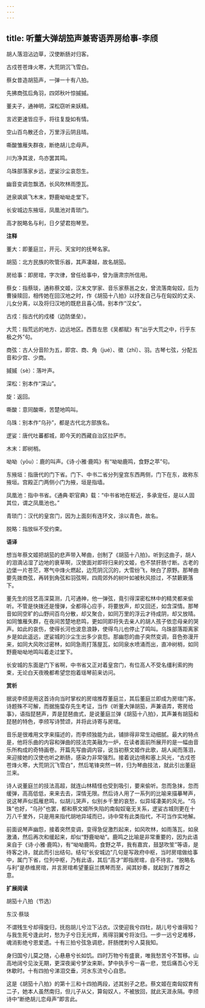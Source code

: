 ```yaml
---
---
---
```

title: 听董大弹胡笳声兼寄语弄房给事-李颀
---

胡人落泪沾边草，汉使断肠对归客。

古戍苍苍烽火寒，大荒阴沉飞雪白。

蔡女昔造胡笳声，一弹一十有八拍。

先拂商弦后角羽，四郊秋叶惊摵摵。

董夫子，通神明，深松窃听来妖精。

言迟更速皆应手，将往复旋如有情。

空山百鸟散还合，万里浮云阴且晴。

嘶酸雏雁失群夜，断绝胡儿恋母声。

川为净其波，鸟亦罢其鸣。

乌珠部落家乡远，逻娑沙尘哀怨生。

幽音变调忽飘洒，长风吹林雨堕瓦。

迸泉飒飒飞木末，野鹿呦呦走堂下。

长安城边东掖垣，凤凰池对青琐门。

高才脱略名与利，日夕望君抱琴至。

**注释**

董大：即董庭兰，开元、天宝时的抚琴名家。

胡笳：北方民族的吹管乐器，其声凄越，故名胡笳。

房给事：即房琯，字次律，曾任给事中，曾为唐肃宗所信用。

蔡女：指蔡琰，通称蔡文姬，汉末文学家、音乐家蔡邕之女，曾流落南匈奴，后为曹操赎回，相传她在回汉地之时，作《胡笳十八拍》以抒发自己与在匈奴的丈夫、儿女分离，以及将归汉地的既悲且喜心情。别本作“汉女”。

古戍：指古代的戍楼（边防堡垒）。

大荒：指荒远的地方、边远地区。西晋左思《吴都赋》有“出乎大荒之中，行乎东极之外”句。

商弦：古人分音阶为五，即宫、商、角（jué）、徵（zhǐ）、羽。古琴七弦，分配五音和少宫、少商。

摵摵（sè）：落叶声。

深松：别本作“深山”。

旋：返回。

嘶酸：意同酸嘶，苦楚地鸣叫。

乌珠：别本作“乌孙”，都是古代北方部族名。

逻娑：唐代吐蕃都城，即今天的西藏自治区拉萨市。

木末：即树梢。

呦呦（yōu）：鹿的叫声。《诗·小雅·鹿鸣》有“呦呦鹿鸣，食野之苹”句。

东掖垣：指唐代的门下省。门下、中书二省分列皇宫东西两侧，门下在东，故称东掖垣。宫殿正门两侧小门为掖，垣是指墙。

凤凰池：指中书省。《通典·职官典》载：“中书省地在枢近，多承宠任，是以人固其位，谓之凤凰池也。”

青琐门：汉代的皇宫门，因为上面刻有连环文，涂以青色，故名。

脱略：指放纵不受约束。

**语译**

想当年蔡文姬把胡笳的悲声带入琴曲，创制了《胡笳十八拍》。听到这曲子，胡人的泪滴沾湿了边地的衰草啊，汉使面对即将归来的文姬，也不禁肝肠寸断。古老的边堡一片苍茫，寒气中烽火燃起，边荒阴沉沉的，大雪纷飞，映白了原野。那琴曲要先拨商弦，再转到角弦和羽弦啊，四周郊外的树叶如被秋风掠过，不禁簌簌落下。

董先生的技艺高深莫测，几可通神，他一弹弦，竟引得深密松林中的精灵都来偷听。不管是快拨还是慢弹，全都得心应手，将要放声，却又回还，如含深情。那琴音如同空旷的山野间百鸟分散，却又聚合，如同万里的浮云才待成阴，却又放晴。如同雏雁失群，在夜间苦楚地悲鸣，更如同即将失去亲人的胡人孩子依恋母亲的哭声。如此的哀伤，使得长河也波息浪静，使得鸟儿也停止了鸣叫。乌珠部落距离家乡是如此遥远，逻娑城的沙尘生出多少哀怨。那幽怨的曲子突然变调，音色弥漫开来，如同大风吹过密林，如同急雨打落屋瓦，如同泉水喷涌而出，直冲树梢，如同野鹿呦呦地鸣叫着走过堂下。

长安城的东面是门下省啊，中书省又正对着皇宫门，有位高人不受名缰利索的拘束，无论白天夜晚都希望您抱着瑶琴前来访问。

**赏析**

据说李颀是用这首诗向当时掌权的房琯推荐董庭兰，其后董庭兰即成为房琯门客。诗题殊不可解，而据施蛰存先生考证，当作《听董大弹胡笳，声兼语弄，寄房给事》，语指琵琶声，弄是琵琶曲式，是说董庭兰弹《胡笳十八拍》，其声兼有胡笳和琵琶的特色，李颀写诗赞颂，并将此诗寄与房琯。

音乐是很难用文字来描述的，而李颀独能为此，铺排得非常生动细腻。最大的特点是，他将乐曲的内容和弹曲的技法完美融为一炉，在读者面前所展开的是一幅由音乐所构成的奇特画卷。开篇先写曲调内容，说当初蔡文姬作此歌，胡人闻而落泪，来迎接她的汉使也听之断肠，感染力非常强烈。接着说边境和塞上风光，“古戍苍苍烽火寒，大荒阴沉飞雪白”，然后笔锋突然一转，归为琴曲技法，就此引出董庭兰来。

诗人说董庭兰的技法高超，就连山林精怪也受到吸引，要来偷听。忽而急抹，忽而缓弹，高高低低，来来去去，深情无限。然后诗人用了一系列的比喻来描摹琴声，说这琴声似孤雁悲鸣，似胡儿哭声，似别乡千里的哀愁，似异域凄美的风光。“乌珠”也好，“乌孙”也罢，都和蔡文姬所失陷的南匈奴毫无关系，逻娑古城则更在十万八千里外，只是用来指代胡地异域而已，诗中常有此类指代，不可当作实地解。

前面说琴声幽怨，接着突然变调，变得急促激烈起来，如风吹林，如雨落瓦，如泉激涌，然后再次和缓起来，却似“野鹿呦呦”。鹿鸣之比喻是非常重要的，因为此语来自于《诗·小雅·鹿鸣》，有“呦呦鹿鸣，食野之苹，我有嘉宾，鼓瑟吹笙”等语，是待客之诗，就此而引出结句。结句“长安城边”几句是写政府中枢，当时房琯做给事中，属门下省，位列中枢，乃有此语，其后“高才”即指房琯，自不待言。“脱略名与利”是恭维房琯，并言房琯希望董庭兰携琴而至，闻其妙奏，就起到了推荐之意。

**扩展阅读**

胡笳十八拍（节选）

东汉·蔡琰

不谓残生兮却得旋归，抚抱胡儿兮泣下沾衣。汉使迎我兮四牡，胡儿号兮谁得知？与我生死兮逢此时，愁为子兮日无光辉，焉得羽翼兮将汝归。一步一远兮足难移，魂消影绝兮恩爱遗。十有三拍兮弦急调悲，肝肠搅刺兮人莫我知。

身归国兮儿莫之随，心悬悬兮长如饥。四时万物兮有盛衰，唯我愁苦兮不暂移。山高地阔兮见汝无期，更深夜阑兮梦汝来斯。梦中执手兮一喜一悲，觉后痛吾心兮无休歇时。十有四拍兮涕泪交垂，河水东流兮心自思。

这是《胡笳十八拍》的第十三和十四拍两段，述其别子之悲。蔡文姬在南匈奴育有二子，她本人虽然南归，但儿子从父，算匈奴人，不被放回，就此天涯永隔。李颀诗中“断绝胡儿恋母声”即言此。